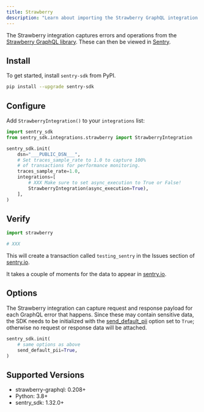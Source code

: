 ```yaml
---
title: Strawberry
description: "Learn about importing the Strawberry GraphQL integration and how it captures GraphQL errors and spans."
---
```


The Strawberry integration captures errors and operations from the
[Strawberry GraphQL library](https://strawberry.rocks/). These can then be viewed
in [Sentry](https://sentry.io).

## Install

To get started, install `sentry-sdk` from PyPI.

```bash
pip install --upgrade sentry-sdk
```

## Configure

Add `StrawberryIntegration()` to your `integrations` list:

<SignInNote />

```python
import sentry_sdk
from sentry_sdk.integrations.strawberry import StrawberryIntegration

sentry_sdk.init(
    dsn="___PUBLIC_DSN___",
    # Set traces_sample_rate to 1.0 to capture 100%
    # of transactions for performance monitoring.
    traces_sample_rate=1.0,
    integrations=[
        # XXX Make sure to set async_execution to True or False!
        StrawberryIntegration(async_execution=True),
    ],
)
```

## Verify

```python
import strawberry

# XXX
```

This will create a transaction called `testing_sentry` in the Issues section of [sentry.io](https://sentry.io).

It takes a couple of moments for the data to appear in [sentry.io](https://sentry.io).

## Options

The Strawberry integration can capture request and response payload
for each GraphQL error that happens. Since these may contain sensitive data, the
SDK needs to be initialized with the
[send_default_pii](https://docs.sentry.io/platforms/python/configuration/options/#send-default-pii) option set to `True`;
otherwise no request or response data will be attached.

```python
sentry_sdk.init(
    # same options as above
    send_default_pii=True,
)
```

## Supported Versions

- strawberry-graphql: 0.208+
- Python: 3.8+
- sentry_sdk: 1.32.0+
